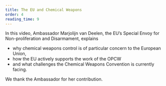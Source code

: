 ```yaml
---
title: The EU and Chemical Weapons
order: 4
reading_time: 9
---
```


In this video, Ambassador Marjolijn van Deelen, the EU’s Special Envoy for Non-proliferation and Disarmament, explains

- why chemical weapons control is of particular concern to the European Union,
- how the EU actively supports the work of the OPCW
- and what challenges the Chemical Weapons Convention is currently facing.

We thank the Ambassador for her contribution.
